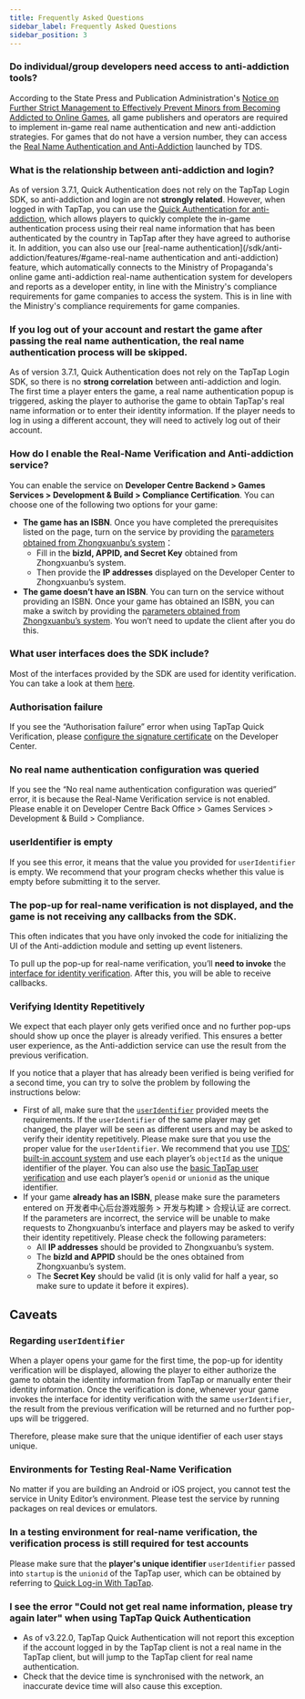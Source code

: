 ```yaml
---
title: Frequently Asked Questions
sidebar_label: Frequently Asked Questions
sidebar_position: 3
---
```



### Do individual/group developers need access to anti-addiction tools?

According to the State Press and Publication Administration's [Notice on Further Strict Management to Effectively Prevent Minors from Becoming Addicted to Online Games](https://www.nppa.gov.cn/xxfb/tzgs/202108/t20210830_666285.html), all game publishers and operators are required to implement in-game real name authentication and new anti-addiction strategies.
For games that do not have a version number, they can access the [Real Name Authentication and Anti-Addiction](/sdk/anti-addiction/features/) launched by TDS.

### What is the relationship between anti-addiction and login?

As of version 3.7.1, Quick Authentication does not rely on the TapTap Login SDK, so anti-addiction and login are not **strongly related**. However, when logged in with TapTap, you can use the [Quick Authentication for anti-addiction](/sdk/anti-addiction/features/#taptap-quick-verification), which allows players to quickly complete the in-game authentication process using their real name information that has been authenticated by the country in TapTap after they have agreed to authorise it.
In addition, you can also use our [real-name authentication](/sdk/anti-addiction/features/#game-real-name authentication and anti-addiction) feature, which automatically connects to the Ministry of Propaganda's online game anti-addiction real-name authentication system for developers and reports as a developer entity, in line with the Ministry's compliance requirements for game companies to access the system. This is in line with the Ministry's compliance requirements for game companies.

### If you log out of your account and restart the game after passing the real name authentication, the real name authentication process will be skipped.

As of version 3.7.1, Quick Authentication does not rely on the TapTap Login SDK, so there is no **strong correlation** between anti-addiction and login. The first time a player enters the game, a real name authentication popup is triggered, asking the player to authorise the game to obtain TapTap's real name information or to enter their identity information. If the player needs to log in using a different account, they will need to actively log out of their account.

### How do I enable the Real-Name Verification and Anti-addiction service?

You can enable the service on **Developer Centre Backend > Games Services > Development & Build > Compliance Certification**. You can choose one of the following two options for your game:

* **The game has an ISBN**. Once you have completed the prerequisites listed on the page, turn on the service by providing the [parameters obtained from Zhongxuanbu’s system](/sdk/anti-addiction/features/#sign-up-for-zhongxuanbus-real-name-verification-system)：
    * Fill in the **bizId, APPID, and Secret Key** obtained from Zhongxuanbu’s system.
    * Then provide the **IP addresses** displayed on the Developer Center to Zhongxuanbu’s system.
* **The game doesn’t have an ISBN**. You can turn on the service without providing an ISBN. Once your game has obtained an ISBN, you can make a switch by providing the [parameters obtained from Zhongxuanbu’s system](/sdk/anti-addiction/features/#sign-up-for-zhongxuanbus-real-name-verification-system). You won’t need to update the client after you do this.

### What user interfaces does the SDK include?

Most of the interfaces provided by the SDK are used for identity verification. You can take a look at them [here](/sdk/anti-addiction/features/#integrating-tds-real-name-verification-and-anti-addiction-service).

### Authorisation failure

If you see the “Authorisation failure” error when using TapTap Quick Verification, please [configure the signature certificate](/sdk/start/quickstart/#configure-signature-certificate) on the Developer Center.

### No real name authentication configuration was queried

If you see the “No real name authentication configuration was queried” error, it is because the Real-Name Verification service is not enabled. Please enable it on Developer Centre Back Office > Games Services > Development & Build > Compliance.

### userIdentifier is empty

If you see this error, it means that the value you provided for `userIdentifier` is empty. We recommend that your program checks whether this value is empty before submitting it to the server.

### The pop-up for real-name verification is not displayed, and the game is not receiving any callbacks from the SDK.

This often indicates that you have only invoked the code for initializing the UI of the Anti-addiction module and setting up event listeners.

To pull up the pop-up for real-name verification, you’ll **need to invoke** the [interface for identity verification](/sdk/anti-addiction/guide/#identity-verification). After this, you will be able to receive callbacks.

### Verifying Identity Repetitively

We expect that each player only gets verified once and no further pop-ups should show up once the player is already verified. This ensures a better user experience, as the Anti-addiction service can use the result from the previous verification.

If you notice that a player that has already been verified is being verified for a second time, you can try to solve the problem by following the instructions below:

* First of all, make sure that the [`userIdentifier`](#regarding-useridentifier) provided meets the requirements. If the `userIdentifier` of the same player may get changed, the player will be seen as different users and may be asked to verify their identity repetitively. Please make sure that you use the proper value for the `userIdentifier`. We recommend that you use [TDS’ built-in account system](/sdk/taptap-login/guide/start/#quick-log-in-with-taptap) and use each player’s `objectId` as the unique identifier of the player. You can also use the [basic TapTap user verification](/sdk/taptap-login/guide/tap-login/#check-login-status-and-user-info) and use each player’s `openid` or `unionid` as the unique identifier.
* If your game **already has an ISBN**, please make sure the parameters entered on 开发者中心后台游戏服务 > 开发与构建 > 合规认证 are correct. If the parameters are incorrect, the service will be unable to make requests to Zhongxuanbu’s interface and players may be asked to verify their identity repetitively. Please check the following parameters:
	* All **IP addresses** should be provided to Zhongxuanbu’s system.
	* The **bizId and APPID** should be the ones obtained from Zhongxuanbu’s system.
	* The **Secret Key** should be valid (it is only valid for half a year, so make sure to update it before it expires).

## Caveats

### Regarding `userIdentifier`

When a player opens your game for the first time, the pop-up for identity verification will be displayed, allowing the player to either authorize the game to obtain the identity information from TapTap or manually enter their identity information. Once the verification is done, whenever your game invokes the interface for identity verification with the same `userIdentifier`, the result from the previous verification will be returned and no further pop-ups will be triggered.

Therefore, please make sure that the unique identifier of each user stays unique.

### Environments for Testing Real-Name Verification

No matter if you are building an Android or iOS project, you cannot test the service in Unity Editor’s environment. Please test the service by running packages on real devices or emulators.


### In a testing environment for real-name verification, the verification process is still required for test accounts

Please make sure that the **player's unique identifier** `userIdentifier` passed into `startup` is the `unionid` of the TapTap user, which can be obtained by referring to [Quick Log-in With TapTap](/sdk/taptap-login/guide/start/#quick-log-in-with-taptap).

### I see the error "Could not get real name information, please try again later" when using TapTap Quick Authentication

- As of v3.22.0, TapTap Quick Authentication will not report this exception if the account logged in by the TapTap client is not a real name in the TapTap client, but will jump to the TapTap client for real name authentication.
- Check that the device time is synchronised with the network, an inaccurate device time will also cause this exception.